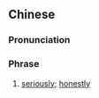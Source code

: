 {{also|说真的}}
==Chinese==
{{zh-forms|s=说真的}}

===Pronunciation===
{{zh-pron
|m=shuōzhēnde
|cat=ph
}}

===Phrase===
{{zh-phrase}}

# [[seriously]]; [[honestly]]